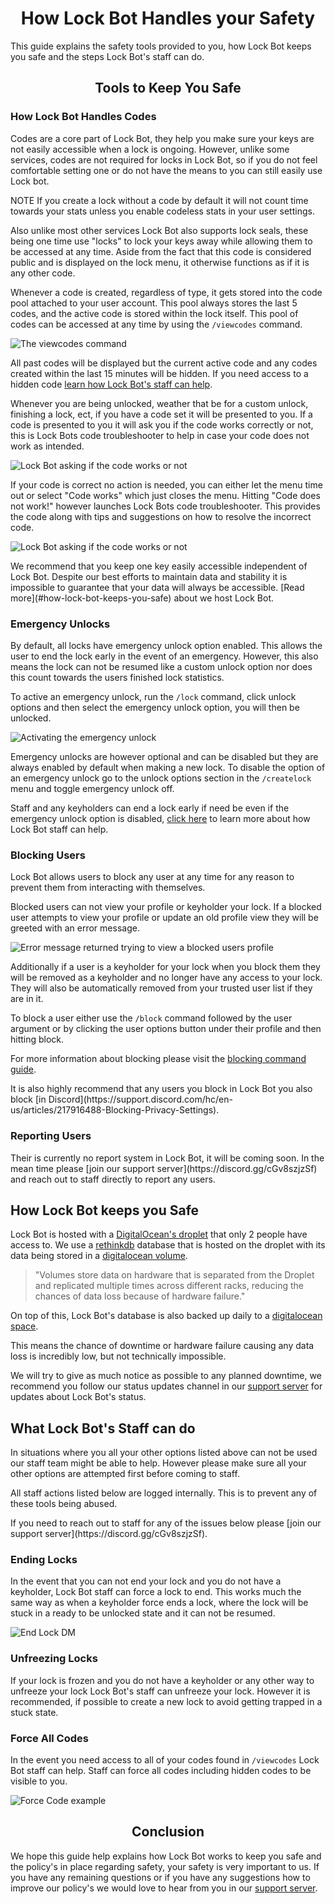 
# <Center>How Lock Bot Handles your Safety</Center>

This guide explains the safety tools provided to you, how Lock Bot keeps you safe and the steps Lock Bot's staff can do.

<Cards>
  <Cards.Card
    title="🔐 How We Handles Codes"
    href="#how-lock-bot-handles-codes"
  />
  <Cards.Card
    title="⚠️ Emergency Unlocks"
    href="#emergency-unlocks"
  />
  <Cards.Card
    title="⛔ Blocking Users"
    href="#blocking-users"
  />
    <Cards.Card
    title="📢 Reporting Users"
    href="#reporting-users"
  />
    <Cards.Card
    title="🔒 How We Keep you Safe"
    href="#how-lock-bot-keeps-you-safe"
  />
    <Cards.Card
    title="🔓 Staff Ending Locks"
    href="#ending-locks"
  />
    <Cards.Card
    title="🧊 Staff Unfreezing Locks"
    href="#unfreezing-locks"
  />
    <Cards.Card
    title="🗝️ Staff Unlocking All Codes"
    href="#force-all-codes"
  />
</Cards>

##  <Center>Tools to Keep You Safe</Center>



### How Lock Bot Handles Codes

Codes are a core part of Lock Bot, they help you make sure your keys are not easily accessible when a lock is ongoing. However, unlike some services, codes are not required for locks in Lock Bot, so if you do not feel comfortable setting one or do not have the means to you can still easily use Lock bot.

<Callout type="info">
  NOTE If you create a lock without a code by default it will not count time towards your stats unless you enable codeless stats in your user settings.
</Callout>

Also unlike most other services Lock Bot also supports lock seals, these being one time use "locks" to lock your keys away while allowing them to be accessed at any time. Aside from the fact that this code is considered public and is displayed on the lock menu, it otherwise functions as if it is any other code.

Whenever a code is created, regardless of type, it gets stored into the code pool attached to your user account. This pool always stores the last 5 codes, and the active code is stored within the lock itself. This pool of codes can be accessed at any time by using the `/viewcodes` command.

![The viewcodes command](https://cdn.lock-bot.com/ViewCodesCommand)

All past codes will be displayed but the current active code and any codes created within the last 15 minutes will be hidden. If you need access to a hidden code [learn how Lock Bot's staff can help](#ending-locks).


Whenever you are being unlocked, weather that be for a custom unlock, finishing a lock, ect, if you have a code set it will be presented to you. If a code is presented to you it will ask you if the code works correctly or not, this is Lock Bots code troubleshooter to help in case your code does not work as intended.

![Lock Bot asking if the code works or not](https://cdn.lock-bot.com/codeConfirmation)

If your code is correct no action is needed, you can either let the menu time out or select "Code works" which just closes the menu. Hitting "Code does not work!" however launches Lock Bots code troubleshooter. This provides the code along with tips and suggestions on how to resolve the incorrect code.

![Lock Bot asking if the code works or not](https://cdn.lock-bot.com/InvaildCodeTroubleshooter)

<Callout type="default">
  We recommend that you keep one key easily accessible independent of Lock Bot. Despite our best efforts to maintain data and stability it is impossible to guarantee that your data will always be accessible. [Read more](#how-lock-bot-keeps-you-safe) about we host Lock Bot.
</Callout>


### Emergency Unlocks

By default, all locks have emergency unlock option enabled. This allows the user to end the lock early in the event of an emergency. However, this also means the lock can not be resumed like a custom unlock option nor does this count towards the users finished lock statistics.

To active an emergency unlock, run the `/lock` command, click unlock options and then select the emergency unlock option, you will then be unlocked.

![Activating the emergency unlock](https://cdn.lock-bot.com/emergencyUnlock)

Emergency unlocks are however optional and can be disabled but they are always enabled by default when making a new lock. To disable the option of an emergency unlock go to the unlock options section in the `/createlock` menu and toggle emergency unlock off.

Staff and any keyholders can end a lock early if need be even if the emergency unlock option is disabled, [click here](#ending-locks) to learn more about how Lock Bot staff can help.



### Blocking Users

Lock Bot allows users to block any user at any time for any reason to prevent them from interacting with themselves. 

Blocked users can not view your profile or keyholder your lock. If a blocked user attempts to view your profile or update an old profile view they will be greeted with an error message.

![Error message returned trying to view a blocked users profile](https://cdn.lock-bot.com/blockedErrMsg)

Additionally if a user is a keyholder for your lock when you block them they will be removed as a keyholder and no longer have any access to your lock. They will also be automatically removed from your trusted user list if they are in it.

To block a user either use the `/block` command followed by the user argument or by clicking the user options button under their profile and then hitting block.

For more information about blocking please visit the [blocking command guide](/docs/user-settings/blocking-users).

<Callout type="warning">
  It is also highly recommend that any users you block in Lock Bot you also block [in Discord](https://support.discord.com/hc/en-us/articles/217916488-Blocking-Privacy-Settings).
</Callout>



### Reporting Users

<Callout type="warning">
  Their is currently no report system in Lock Bot, it will be coming soon. In the mean time please [join our support server](https://discord.gg/cGv8szjzSf) and reach out to staff directly to report any users.
</Callout>



## How Lock Bot keeps you Safe

Lock Bot is hosted with a [DigitalOcean's droplet](https://www.digitalocean.com/products/droplets) that only 2 people have access to. We use a [rethinkdb](https://rethinkdb.com/) database that is hosted on the droplet with its data being stored in a [digitalocean volume](https://docs.digitalocean.com/products/volumes/details/features/).

> "Volumes store data on hardware that is separated from the Droplet and replicated multiple times across different racks, reducing the chances of data loss because of hardware failure."

On top of this, Lock Bot's database is also backed up daily to a [digitalocean space](https://www.digitalocean.com/products/spaces). 

This means the chance of downtime or hardware failure causing any data loss is incredibly low, but not technically impossible. 

We will try to give as much notice as possible to any planned downtime, we recommend you follow our status updates channel in our [support server](https://discord.gg/cGv8szjzSf) for updates about Lock Bot's status. 



## What Lock Bot's Staff can do

In situations where you all your other options listed above can not be used our staff team might be able to help. However please make sure all your other options are attempted first before coming to staff.

All staff actions listed below are logged internally. This is to prevent any of these tools being abused.

<Callout type="info">
  If you need to reach out to staff for any of the issues below please [join our support server](https://discord.gg/cGv8szjzSf).
</Callout>

### Ending Locks

In the event that you can not end your lock and you do not have a keyholder, Lock Bot staff can force a lock to end. This works much the same way as when a keyholder force ends a lock, where the lock will be stuck in a ready to be unlocked state and it can not be resumed.

![End Lock DM](https://cdn.lock-bot.com/EndLockDMExample)


### Unfreezing Locks

If your lock is frozen and you do not have a keyholder or any other way to unfreeze your lock Lock Bot's staff can unfreeze your lock. However it is recommended, if possible to create a new lock to avoid getting trapped in a stuck state. 


### Force All Codes

In the event you need access to all of your codes found in `/viewcodes` Lock Bot staff can help. Staff can force all codes including hidden codes to be visible to you.

![Force Code example](https://cdn.lock-bot.com/ForceCodesExample) 


## <Center>Conclusion</Center>

We hope this guide help explains how Lock Bot works to keep you safe and the policy's in place regarding safety, your safety is very important to us. If you have any remaining questions or if you have any suggestions how to improve our policy's we would love to hear from you in our [support server](https://discord.gg/cGv8szjzSf).